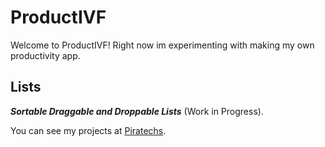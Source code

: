 # ProductIVF

Welcome to ProductIVF! Right now im experimenting with making my own productivity app.

<div style={{marginTop: -20}}></div>

## Lists


***Sortable Draggable and Droppable Lists*** (Work in Progress).

<div style={{marginTop: 20}}></div>

<Lists />

You can see my projects at [Piratechs](https://piratechs.com).